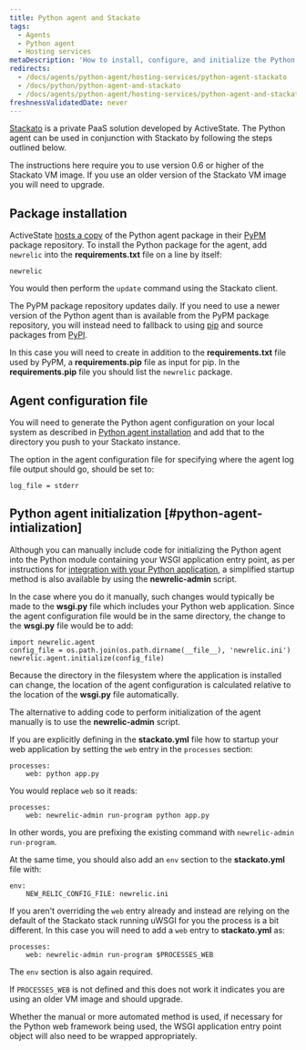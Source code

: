 ```yaml
---
title: Python agent and Stackato
tags:
  - Agents
  - Python agent
  - Hosting services
metaDescription: 'How to install, configure, and initialize the Python agent with ActiveState''s Stackato solution.'
redirects:
  - /docs/agents/python-agent/hosting-services/python-agent-stackato
  - /docs/python/python-agent-and-stackato
  - /docs/agents/python-agent/hosting-services/python-agent-and-stackato
freshnessValidatedDate: never
---
```


[Stackato](http://www.activestate.com/cloud) is a private PaaS solution developed by ActiveState. The Python agent can be used in conjunction with Stackato by following the steps outlined below.

The instructions here require you to use version 0.6 or higher of the Stackato VM image. If you use an older version of the Stackato VM image you will need to upgrade.

## Package installation

ActiveState [hosts a copy](http://code.activestate.com/pypm/newrelic/) of the Python agent package in their [PyPM](http://code.activestate.com/pypm) package repository. To install the Python package for the agent, add `newrelic` into the <DoNotTranslate>**requirements.txt**</DoNotTranslate> file on a line by itself:

```
newrelic
```

You would then perform the `update` command using the Stackato client.

The PyPM package repository updates daily. If you need to use a newer version of the Python agent than is available from the PyPM package repository, you will instead need to fallback to using [pip](http://www.pip-installer.org/en/latest/) and source packages from [PyPI](http://pypi.python.org).

In this case you will need to create in addition to the <DoNotTranslate>**requirements.txt**</DoNotTranslate> file used by PyPM, a <DoNotTranslate>**requirements.pip**</DoNotTranslate> file as input for pip. In the <DoNotTranslate>**requirements.pip**</DoNotTranslate> file you should list the `newrelic` package.

## Agent configuration file

You will need to generate the Python agent configuration on your local system as described in [Python agent installation](/docs/agents/python-agent/installation-and-configuration/python-agent-installation) and add that to the directory you push to your Stackato instance.

The option in the agent configuration file for specifying where the agent log file output should go, should be set to:

```
log_file = stderr
```

## Python agent initialization [#python-agent-intialization]

Although you can manually include code for initializing the Python agent into the Python module containing your WSGI application entry point, as per instructions for [integration with your Python application](/docs/agents/python-agent/installation-and-configuration/python-agent-integration), a simplified startup method is also available by using the <DoNotTranslate>**newrelic-admin**</DoNotTranslate> script.

In the case where you do it manually, such changes would typically be made to the <DoNotTranslate>**wsgi.py**</DoNotTranslate> file which includes your Python web application. Since the agent configuration file would be in the same directory, the change to the <DoNotTranslate>**wsgi.py**</DoNotTranslate> file would be to add:

```
import newrelic.agent
config_file = os.path.join(os.path.dirname(__file__), 'newrelic.ini')
newrelic.agent.initialize(config_file)
```

Because the directory in the filesystem where the application is installed can change, the location of the agent configuration is calculated relative to the location of the <DoNotTranslate>**wsgi.py**</DoNotTranslate> file automatically.

The alternative to adding code to perform initialization of the agent manually is to use the <DoNotTranslate>**newrelic-admin**</DoNotTranslate> script.

If you are explicitly defining in the <DoNotTranslate>**stackato.yml**</DoNotTranslate> file how to startup your web application by setting the `web` entry in the `processes` section:

```
processes:
    web: python app.py
```

You would replace `web` so it reads:

```
processes:
    web: newrelic-admin run-program python app.py
```

In other words, you are prefixing the existing command with `newrelic-admin run-program`.

At the same time, you should also add an `env` section to the <DoNotTranslate>**stackato.yml**</DoNotTranslate> file with:

```
env:
    NEW_RELIC_CONFIG_FILE: newrelic.ini
```

If you aren't overriding the `web` entry already and instead are relying on the default of the Stackato stack running uWSGI for you the process is a bit different. In this case you will need to add a `web` entry to <DoNotTranslate>**stackato.yml**</DoNotTranslate> as:

```
processes:
    web: newrelic-admin run-program $PROCESSES_WEB
```

The `env` section is also again required.

If `PROCESSES_WEB` is not defined and this does not work it indicates you are using an older VM image and should upgrade.

Whether the manual or more automated method is used, if necessary for the Python web framework being used, the WSGI application entry point object will also need to be wrapped appropriately.
